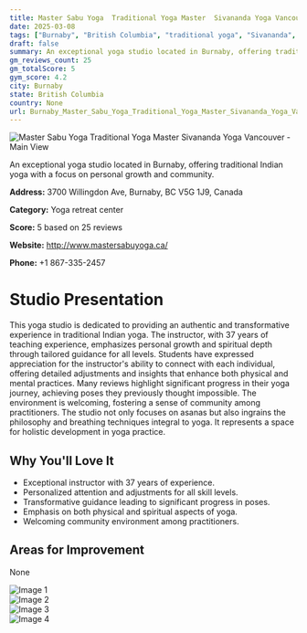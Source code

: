 ```yaml
---
title: Master Sabu Yoga  Traditional Yoga Master  Sivananda Yoga Vancouver
date: 2025-03-08
tags: ["Burnaby", "British Columbia", "traditional yoga", "Sivananda", "personalized instruction", "community-oriented", "Burnaby"]  
draft: false
summary: An exceptional yoga studio located in Burnaby, offering traditional Indian yoga with a focus on personal growth and community.
gm_reviews_count: 25
gm_totalScore: 5
gym_score: 4.2
city: Burnaby
state: British Columbia
country: None
url: Burnaby_Master_Sabu_Yoga_Traditional_Yoga_Master_Sivananda_Yoga_Vancouver
---
```


<div className="aspect-[16/9] relative my-8">
  <img 
    src="https://lh5.googleusercontent.com/p/AF1QipNdWZWkqrVuaV79CKFQrLp69z0jTgFFRp_JTwUb=w1920-h1080-k-no"
    alt="Master Sabu Yoga  Traditional Yoga Master  Sivananda Yoga Vancouver - Main View"
    className="object-cover absolute inset-0 w-full h-full rounded-lg"
  />
</div>

An exceptional yoga studio located in Burnaby, offering traditional Indian yoga with a focus on personal growth and community.

**Address:** 3700 Willingdon Ave, Burnaby, BC V5G 1J9, Canada

**Category:** Yoga retreat center

**Score:** 5 based on 25 reviews

**Website:** http://www.mastersabuyoga.ca/

**Phone:** +1 867-335-2457

# Studio Presentation

This yoga studio is dedicated to providing an authentic and transformative experience in traditional Indian yoga. The instructor, with 37 years of teaching experience, emphasizes personal growth and spiritual depth through tailored guidance for all levels. Students have expressed appreciation for the instructor's ability to connect with each individual, offering detailed adjustments and insights that enhance both physical and mental practices. Many reviews highlight significant progress in their yoga journey, achieving poses they previously thought impossible. The environment is welcoming, fostering a sense of community among practitioners. The studio not only focuses on asanas but also ingrains the philosophy and breathing techniques integral to yoga. It represents a space for holistic development in yoga practice.

## Why You'll Love It

- Exceptional instructor with 37 years of experience.
- Personalized attention and adjustments for all skill levels.
- Transformative guidance leading to significant progress in poses.
- Emphasis on both physical and spiritual aspects of yoga.
- Welcoming community environment among practitioners.

## Areas for Improvement

None

<div className="grid grid-cols-1 xl:grid-cols-2 gap-4 my-8">
<div className="aspect-[4/3] relative"><img src="https://lh3.googleusercontent.com/p/AF1QipPp1WTyJXL5wQ7pJFashOlkl5mrqq3sK1gxR2DH=w1920-h1080-k-no" alt="Image 1" className="object-cover absolute inset-0 w-full h-full rounded-lg" /></div>
<div className="aspect-[4/3] relative"><img src="https://lh5.googleusercontent.com/p/AF1QipN7p3oKIPlHShnORR6W9HG8r9DJ7vEoVpkvJ-uj=w1920-h1080-k-no" alt="Image 2" className="object-cover absolute inset-0 w-full h-full rounded-lg" /></div>
<div className="aspect-[4/3] relative"><img src="https://lh5.googleusercontent.com/p/AF1QipOWcPNalbzmqUKlZZ-oRzHRGW0c1KIsh7YpfSel=w1920-h1080-k-no" alt="Image 3" className="object-cover absolute inset-0 w-full h-full rounded-lg" /></div>
<div className="aspect-[4/3] relative"><img src="https://lh5.googleusercontent.com/p/AF1QipMMQ42ngoj5O4AihTbOMXLwxRnc21A78Hvmf-z0=w1920-h1080-k-no" alt="Image 4" className="object-cover absolute inset-0 w-full h-full rounded-lg" /></div>
</div>